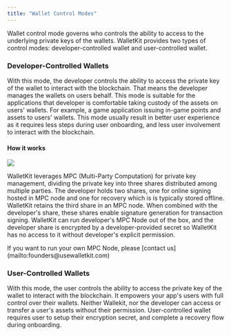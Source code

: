 ```yaml
---
title: "Wallet Control Modes"
---
```

Wallet control mode governs who controls the ability to access to the underlying private keys of the wallets.
WalletKit provides two types of control modes: developer-controlled wallet and user-controlled wallet.

### Developer-Controlled Wallets
With this mode, the developer controls the ability to access the private key of the wallet to interact with the blockchain.
That means the developer manages the wallets on users behalf. This mode is suitable for the applications that developer is comfortable
taking custody of the assets on users' wallets. For example, a game application issuing in-game points and assets to users' wallets. 
This mode usually result in better user experience as it requires less steps during user onboarding, and less user involvement to
interact with the blockchain.

#### How it works

![](/images/reference/developer-controlled-wallet.png) 

WalletKit leverages MPC (Multi-Party Computation) for private key management, dividing the private key into three shares distributed 
among multiple parties. The developer holds two shares, one for online signing hosted in MPC node and one for recovery which is is typically stored offline.
WalletKit retains the third share in an MPC node. When combined with the developer's share, these shares enable signature generation for transaction signing.
WalletKit can run developer's MPC Node out of the box, and the developer share is encrypted by a developer-provided secret so WalletKit has no access to it 
without developer's explicit permission.

<Tip>
 If you want to run your own MPC Node, please [contact us](mailto:founders@usewalletkit.com)  
</Tip>



### User-Controlled Wallets
With this mode, the user controls the ability to access the private key of the wallet to interact with the blockchain.
It empowers your app's users with full control over their wallets. Neither Wallekit, nor the developer can access or 
transfer a user's assets without their permission.
User-controlled wallet requires user to setup their encryption secret, and complete a recovery flow during onboarding.
